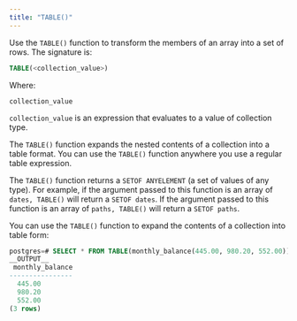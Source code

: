 ```yaml
---
title: "TABLE()"
---
```


<div id="table" class="registered_link"></div>

Use the `TABLE()` function to transform the members of an array into a set of rows. The signature is:

```sql
TABLE(<collection_value>)
```

Where:

`collection_value`

 `collection_value` is an expression that evaluates to a value of collection type.

The `TABLE()` function expands the nested contents of a collection into a table format. You can use the `TABLE()` function anywhere you use a regular table expression.

The `TABLE()` function returns a `SETOF ANYELEMENT` (a set of values of any type). For example, if the argument passed to this function is an array of `dates, TABLE()` will return a `SETOF dates`. If the argument passed to this function is an array of `paths, TABLE()` will return a `SETOF paths`.

You can use the `TABLE()` function to expand the contents of a collection into table form:

```sql
postgres=# SELECT * FROM TABLE(monthly_balance(445.00, 980.20, 552.00));
__OUTPUT__
 monthly_balance
----------------
  445.00
  980.20
  552.00
(3 rows)
```
